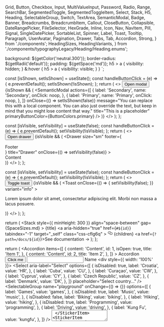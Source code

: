   Grid,
  Button,
  Checkbox,
  Input,
  MultiValueInput,
  Password,
  Radio,
  Range,
  SearchBar,
  SegmentedToggle,
  SegmentedToggleItem,
  Select,
  Stack,
  H5,
  Heading,
  SelectableGroup,
  Switch,
  TextArea,
  SemanticModal,
  Badge,
  Banner,
  Breadcrumbs,
  BreadcrumbItem,
  Callout,
  CloseButton,
  Collapsible,
  DateRangePicker,
  FileSelector,
  HexGrade,
  Inline,
  Icon,
  Nav,
  NavItem,
  Pill,
  Signal,
  SingleDatePicker,
  SortableList,
  Spinner,
  Label,
  Toast,
  Tooltip,
  Paragraph,
  UserAvatar,
  Pagination,
  Drawer,
  Tabs,
  Tab,
  Accordion,
  Strong,
} from './components';
  HeadingSizes,
  HeadingVariants,
} from './components/typographyLegacy/Heading/Heading.enums';

<Meta title="Overview" />

  background: ${getColor('neutral.300')};
  border-radius: ${getRadii('default')};
  padding: ${getSpace('md')};
  h5 > a {
    visibility: hidden;
  }
  &:hover {
    h5 > a {
      visibility: visible;
    }
  }
`;

  const [isShown, setIsShown] = useState();
  const handleButtonClick = (e) => {
    e.preventDefault();
    setIsShown(!isShown);
  };
  return (
    <>
      <Button onClick={handleButtonClick}>Open modal</Button>
      {isShown && (
        <SemanticModal
          actions={[
            {
              label: 'Secondary',
              name: 'Secondary',
              onClick: noop,
            },
            {
              label: 'Primary',
              name: 'Primary',
              onClick: noop,
            },
          ]}
          onClose={() => setIsShown(false)}
          message="You can replace this with a local component. You can also just override the text, but keep in mind that you might lose content that way."
          title="This is a placeholder"
          primaryButtonColor={ButtonColors.primary}
        />
      )}
    </>
  );
};

  const [isVisible, setVisibility] = useState(false);
  const handleButtonClick = (e) => {
    e.preventDefault();
    setVisibility(!isVisible);
  };
  return (
    <>
      <Button onClick={handleButtonClick}>Open drawer</Button>
      {isVisible && (
        <Drawer
          size="sm"
          footer={<div>Footer</div>}
          title="Drawer"
          onClose={() => setVisibility(false)}
        >
          <div>Content</div>
        </Drawer>
      )}
    </>
  );
};

  const [isVisible, setVisibility] = useState(false);
  const handleButtonClick = (e) => {
    e.preventDefault();
    setVisibility(!isVisible);
  };
  return (
    <>
      <Button onClick={handleButtonClick}>Toggle toast</Button>
      {isVisible && (
        <Toast
          onClose={() => {
            setVisibility(false);
          }}
          variant="info"
        >
          <p>
            Lorem ipsum dolor sit amet, consectetur adipiscing elit. Morbi non
            massa a lacus posuere.
          </p>
        </Toast>
      )}
    </>
  );
};

  return (
    <StickerContainer id={id}>
      <Stack
        style={{ minHeight: 300 }}
        align="space-between"
        gap={SpaceSizes.md}
      >
        <Inline gap="sm" as={H5} variant={HeadingVariants.secondary}>
          <span>{title}</span>
          <a
            aria-hidden="true"
            href={`#${id}`}
            tabindex="-1"
            target="_self"
            class="css-cflg6q"
          >
            <svg
              viewBox="0 0 16 16"
              version="1.1"
              width="16"
              height="16"
              aria-hidden="true"
              fill="currentColor"
            >
              <path
                fill-rule="evenodd"
                d="M4 9h1v1H4c-1.5 0-3-1.69-3-3.5S2.55 3 4 3h4c1.45 0 3 1.69 3 3.5 0 1.41-.91 2.72-2 3.25V8.59c.58-.45 1-1.27 1-2.09C10 5.22 8.98 4 8 4H4c-.98 0-2 1.22-2 2.5S3 9 4 9zm9-3h-1v1h1c1 0 2 1.22 2 2.5S13.98 12 13 12H9c-.98 0-2-1.22-2-2.5 0-.83.42-1.64 1-2.09V6.25c-1.09.53-2 1.84-2 3.25C6 11.31 7.55 13 9 13h4c1.45 0 3-1.69 3-3.5S14.5 6 13 6z"
              ></path>
            </svg>
          </a>
        </Inline>
        <Inline justify="center">{children}</Inline>
        <Inline justify="flex-end">
          <a href={`?path=/docs/${id}`}>See documentation →</a>
        </Inline>
      </Stack>
    </StickerContainer>
  );
};

  return (
    <Grid cols={3} gap={SpaceSizes.lg}>
      <StickerItem title="Accordion" id="components-accordion--playground">
        <Accordion
          items={[
            {
              content: 'Content',
              id: 1,
              isOpen: true,
              title: 'Item 1',
            },
            {
              content: 'Content',
              id: 2,
              title: 'Item 2',
            },
          ]}
        >
          Accordion
        </Accordion>
      </StickerItem>
      <StickerItem title="Button" id="components-button--playground">
        <Button variant="solid" color="primary">
          Click me
        </Button>
      </StickerItem>
      <StickerItem title="Checkbox" id="components-forms-checkbox--playground">
        <Checkbox
          checkboxId="overview-cb"
          onChange={noop}
          name="overview-cb"
          label="Click me"
        />
      </StickerItem>
      <StickerItem title="Input" id="components-forms-input--playground">
        <Input type="text" />
      </StickerItem>
      <StickerItem title="Label" id="components-forms-label--default">
        <Label>Name</Label>
      </StickerItem>
      <StickerItem
        title="MultiValueInput"
        id="components-forms-multivalueinput--playground"
      >
        <div style={{ width: '100%' }}>
          <MultiValueInput />
        </div>
      </StickerItem>
      <StickerItem title="Password" id="components-forms-password--playground">
        <Password />
      </StickerItem>
      <StickerItem title="Radio" id="components-forms-radio--playground">
        <Radio radioId="radio" name="radio" label="Click me" />
      </StickerItem>
      <StickerItem title="Range" id="components-forms-range--playground">
        <Range min={0} max={50} />
      </StickerItem>
      <StickerItem
        title="Search Bar"
        id="components-forms-searchbar--playground"
      >
        <SearchBar />
      </StickerItem>
      <StickerItem
        title="Segmented Toggle"
        id="components-forms-segmentedtoggle--playground"
      >
        <SegmentedToggle group="playground">
          <SegmentedToggleItem
            defaultChecked
            itemId="input1"
            label="One"
            value="1"
          />
          <SegmentedToggleItem itemId="input2" label="Two" value="2" />
          <SegmentedToggleItem itemId="input3" label="Three" value="3" />
        </SegmentedToggle>
      </StickerItem>
      <StickerItem
        title="Select"
        id="components-forms-select-select--playground"
      >
        <Select
          aria-label="Select"
          options={[
            {
              isDisabled: true,
              label: 'Croatia',
              value: 'HR',
            },
            {
              label: 'Cuba',
              value: 'CU',
            },
            {
              label: 'Curaçao',
              value: 'CW',
            },
            {
              label: 'Cyprus',
              value: 'CY',
            },
            {
              label: 'Czech Republic',
              value: 'CZ',
            },
            {
              label: 'Denmark',
              value: 'DK',
            },
          ]}
          placeholder="Select country..."
        />
      </StickerItem>
      <StickerItem
        title="Selectable Group"
        id="components-forms-selectablegroup--playground"
      >
        <SelectableGroup
          name="playground"
          onChange={() => {}}
          options={[
            {
              label: 'Games',
              value: 'games',
            },
            {
              isDisabled: true,
              label: 'Music',
              value: 'music',
            },
            {
              isDisabled: false,
              label: 'Biking',
              value: 'biking',
            },
            {
              label: 'Hiking',
              value: 'hiking',
            },
            {
              isDisabled: true,
              label: 'Programming',
              value: 'programming',
            },
            {
              label: 'Driving',
              value: 'driving',
            },
            {
              label: 'Kung Fu',
              value: 'kungfu',
            },
          ]}
        />
      </StickerItem>
      <StickerItem title="Switch" id="components-forms-switch--playground">
        <Switch label="Public" switchId="playground" />
      </StickerItem>
      <StickerItem title="Text Area" id="components-forms-textarea--playground">
        <TextArea aria-label="Text" />
      </StickerItem>
      <StickerItem
        title="Semantic Modal"
        id="components-modals-semanticmodal--playground"
      >
        <StickerModalItem />
      </StickerItem>
      <StickerItem title="Badge" id="components-badge--playground">
        <Badge count={25} size={BadgeSizes.md} />
      </StickerItem>
      <StickerItem title="Banner" id="components-banner--playground">
        <Banner variant="info">Info Banner</Banner>
      </StickerItem>
      <StickerItem title="Breadcrumbs" id="components-breadcrumbs--playground">
        <Breadcrumbs>
          <BreadcrumbItem href="#">Root</BreadcrumbItem>
          <BreadcrumbItem href="#">Parent</BreadcrumbItem>
          <BreadcrumbItem href="">Current</BreadcrumbItem>
        </Breadcrumbs>
      </StickerItem>
      <StickerItem title="Callout" id="components-callout--playground">
        <Callout>
          <React.Fragment key=".0">
            <Strong>Did you know?</Strong> This is a callout message
          </React.Fragment>
        </Callout>
      </StickerItem>
      <StickerItem title="Close Button" id="components-closebutton--default">
        <CloseButton onClose={noop} />
      </StickerItem>
      <StickerItem title="Collapsible" id="components-collapsible--playground">
        <Collapsible subject="Collapsible" title="playground">
          Lorem ipsum dolor sit amet...
        </Collapsible>
      </StickerItem>
      <StickerItem
        title="Date Range Picker"
        id="components-daterangepicker--playground"
      >
        <DateRangePicker
          maxDate={new Date('2021-03-28T03:00:00.000Z')}
          minDate={new Date('2021-03-01T03:00:00.000Z')}
          onChange={() => {}}
          value={{
            endDate: null,
            startDate: null,
          }}
        />
      </StickerItem>
      <StickerItem
        title="File Selector"
        id="components-fileselector--playground"
      >
        <FileSelector />
      </StickerItem>
      <StickerItem title="Hex Grade" id="components-hexgrade--playground">
        <Inline>
          <HexGrade variant="solid" />
          <HexGrade grade="A" variant="solid" />
          <HexGrade grade="B" variant="solid" />
        </Inline>
      </StickerItem>
      <StickerItem title="Icon" id="components-icon--ssc-icon">
        <Icon color="neutral.900" name="wrench" />
      </StickerItem>
      <StickerItem title="Pill" id="components-pill--playground">
        <Pill variant="outline" label="Pill label" />
      </StickerItem>
      <StickerItem title="Signal" id="components-signal--playground">
        <Inline gap={SpaceSizes.md}>
          <Signal kind="high" size={32} />
          <Signal kind="medium" size={32} />
          <Signal kind="low" size={32} />
        </Inline>
      </StickerItem>
      <StickerItem
        title="Single Date Picker"
        id="components-singledatepicker--playground"
      >
        <SingleDatePicker onChange={noop} />
      </StickerItem>
      <StickerItem
        title="Sortable list"
        id="components-sortablelist--playground"
      >
        <SortableList
          items={['item1', 'item2', 'item3']}
          labels={{
            item1: 'Item 1',
            item2: 'Item 2',
            item3: 'Item 3',
          }}
          onDragCancel={() => {}}
          onDragEnd={function noRefCheck() {}}
          onDragOver={function noRefCheck() {}}
          onDragStart={function noRefCheck() {}}
          onOrderChange={function noRefCheck() {}}
        />
      </StickerItem>
      <StickerItem title="Spinner" id="components-spinner--playground">
        <Spinner dark />
      </StickerItem>
      <StickerItem title="Tabs" id="components-tabs--playground">
        <Tabs selectedValue="inventory">
          <Tab value="inventory">Inventory</Tab>
          <Tab value="overview">Overview</Tab>
        </Tabs>
      </StickerItem>
      <StickerItem title="Tooltip" id="components-tooltip--playground">
        <Tooltip
          popup={
            <>
              <Paragraph margin={{ bottom: 0 }} size="md">
                Lorem ipsum dolor sit amet, consectetur adipiscing elit.
              </Paragraph>
              <Button variant="text">Action</Button>
            </>
          }
        >
          <Button>Button with tooltip</Button>
        </Tooltip>
      </StickerItem>
      <StickerItem title="User Avatar" id="components-useravatar--playground">
        <UserAvatar label="AB" size="md" />
      </StickerItem>
      <StickerItem title="Drawer" id="components-drawer--playground">
        <StickerDrawerItem />
      </StickerItem>
      <StickerItem title="Toast" id="components-toast--playground">
        <StickerToastItem />
      </StickerItem>
      <StickerItem title="Pagination" id="components-pagination--on-first-page">
        <Pagination currentPage={1} onPageChange={noop} pageCount={3} />
      </StickerItem>
    </Grid>
  );
};

# Overview

Components are the building blocks of our design system, each component serves an specific need. Find below a list of examples.

<DSProvider>
  <StickerList />
</DSProvider>
